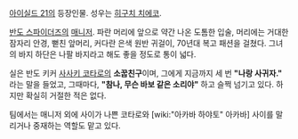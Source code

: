 [[아이실드 21]]의 등장인물. 성우는 [[히구치 치에코]].

[[반도 스파이더즈]]의 [[매니저]]. 파란 머리에 앞으로 약간 나온 도톰한 입술, 머리에는 거대한 잠자리 안경, 뻗친 앞머리, 커다란 은색 원반 귀걸이, 70년대 복고 패션을 걸쳤다. 그녀의 바지 하단은 나팔 바지라고 해도 좋을 정도로 통이 넓다.

실은 반도 키커 [[사사키 코타로]]의 '''소꿉친구'''이며, 그에게 지금까지 세 번 '''"나랑 사귀자."''' 라는 말을 들었고, 그때마다, '''"참나, 무슨 바보 같은 소리야"''' 하고 슬쩍 넘기고 있다. 하지만 확실히 거절한 적은 없다.

팀에서는 매니저 외에 사이가 나쁜 코타로와 [wiki:"아카바 하야토" 아카바] 사이를 말리거나 중재하는 역할도 맡고 있다.
